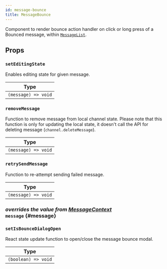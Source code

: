 ```yaml
---
id: message-bounce
title: MessageBounce
---
```



Component to render bounce action handler on click or long press of a Bounced message, within [`MessageList`](../../message-list).

## Props

### `setEditingState`

Enables editing state for given message.

| Type                |
| ------------------- |
| `(message) => void` |

### `removeMessage`

Function to remove message from local channel state. Please note that this function is only for updating the local state, it doesn't call the API for deleting message (`channel.deleteMessage`).

| Type                |
| ------------------- |
| `(message) => void` |

### `retrySendMessage`

Function to re-attempt sending failed message.

| Type                |
| ------------------- |
| `(message) => void` |

### <div class="label description">_overrides the value from [MessageContext](../contexts/message_context.mdx#message)_</div> `message` {#message}

<MessageProp />

### `setIsBounceDialogOpen`

React state update function to open/close the message bounce modal.

| Type                |
| ------------------- |
| `(boolean) => void` |
